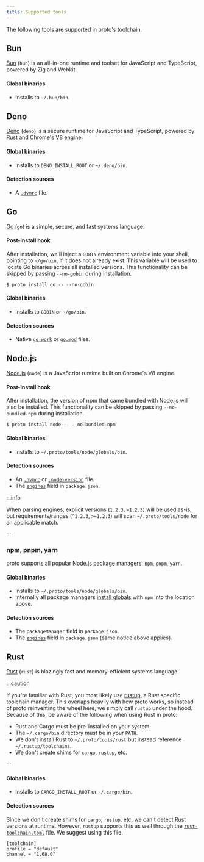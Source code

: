 ```yaml
---
title: Supported tools
---
```


The following tools are supported in proto's toolchain.

## Bun

[Bun](https://bun.sh/) (`bun`) is an all-in-one runtime and toolset for JavaScript and TypeScript,
powered by Zig and Webkit.

#### Global binaries

- Installs to `~/.bun/bin`.

## Deno

[Deno](https://deno.land/) (`deno`) is a secure runtime for JavaScript and TypeScript, powered by
Rust and Chrome's V8 engine.

#### Global binaries

- Installs to `DENO_INSTALL_ROOT` or `~/.deno/bin`.

#### Detection sources

- A [`.dvmrc`](https://github.com/justjavac/dvm) file.

## Go

[Go](https://go.dev/) (`go`) is a simple, secure, and fast systems language.

#### Post-install hook

After installation, we'll inject a `GOBIN` environment variable into your shell, pointing to
`~/go/bin`, if it does not already exist. This variable will be used to locate Go binaries across
all installed versions. This functionality can be skipped by passing `--no-gobin` during
installation.

```shell
$ proto install go -- --no-gobin
```

#### Global binaries

- Installs to `GOBIN` or `~/go/bin`.

#### Detection sources

- Native [`go.work`](https://go.dev/doc/tutorial/workspaces) or
  [`go.mod`](https://go.dev/doc/modules/gomod-ref) files.

## Node.js

[Node.js](https://nodejs.org/) (`node`) is a JavaScript runtime built on Chrome's V8 engine.

#### Post-install hook

After installation, the version of npm that came bundled with Node.js will also be installed. This
functionality can be skipped by passing `--no-bundled-npm` during installation.

```shell
$ proto install node -- --no-bundled-npm
```

#### Global binaries

- Installs to `~/.proto/tools/node/globals/bin`.

#### Detection sources

- An [`.nvmrc`](https://github.com/nvm-sh/nvm) or
  [`.node-version`](https://github.com/nodenv/nodenv) file.
- The [`engines`](https://docs.npmjs.com/cli/v9/configuring-npm/package-json#engines) field in
  `package.json`.

:::info

When parsing engines, explicit versions (`1.2.3`, `=1.2.3`) will be used as-is, but
requirements/ranges (`^1.2.3`, `>=1.2.3`) will scan `~/.proto/tools/node` for an applicable match.

:::

### npm, pnpm, yarn

proto supports all popular Node.js package managers: `npm`, `pnpm`, `yarn`.

#### Global binaries

- Installs to `~/.proto/tools/node/globals/bin`.
- Internally all package managers [install globals](./commands/install-global) with `npm` into the
  location above.

#### Detection sources

- The `packageManager` field in `package.json`.
- The [`engines`](https://docs.npmjs.com/cli/v9/configuring-npm/package-json#engines) field in
  `package.json` (same notice above applies).

## Rust

[Rust](https://www.rust-lang.org/) (`rust`) is blazingly fast and memory-efficient systems language.

:::caution

If you're familiar with Rust, you most likely use [rustup](https://rustup.rs), a Rust specific
toolchain manager. This overlaps heavily with how proto works, so instead of proto reinventing the
wheel here, we simply call `rustup` under the hood. Because of this, be aware of the following when
using Rust in proto:

- Rust and Cargo must be pre-installed on your system.
- The `~/.cargo/bin` directory must be in your `PATH`.
- We don't install Rust to `~/.proto/tools/rust` but instead reference `~/.rustup/toolchains`.
- We don't create shims for `cargo`, `rustup`, etc.

:::

#### Global binaries

- Installs to `CARGO_INSTALL_ROOT` or `~/.cargo/bin`.

#### Detection sources

Since we don't create shims for `cargo`, `rustup`, etc, we can't detect Rust versions at runtime.
However, `rustup` supports this as well through the
[`rust-toolchain.toml`](https://rust-lang.github.io/rustup/overrides.html#the-toolchain-file) file.
We suggest using this file.

```text title="rust-toolchain.toml"
[toolchain]
profile = "default"
channel = "1.68.0"
```
